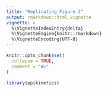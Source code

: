 ```yaml
---
title: "Replicating Figure 2"
output: rmarkdown::html_vignette
vignette: >
  %\VignetteIndexEntry{delta}
  %\VignetteEngine{knitr::rmarkdown}
  %\VignetteEncoding{UTF-8}
---
```


```r
knitr::opts_chunk$set(
  collapse = TRUE,
  comment = "#>"
)
```

```r
library(epikinetics)
```

